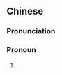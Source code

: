 ==Chinese==
{{zh-forms}}

===Pronunciation===
{{zh-pron
|c=me1 je5
|cat=pron
}}

===Pronoun===
{{zh-pronoun}}

# {{lb|zh|Cantonese}} {{zh-alt-form|乜嘢|mat1 je5, mi1 je5}}